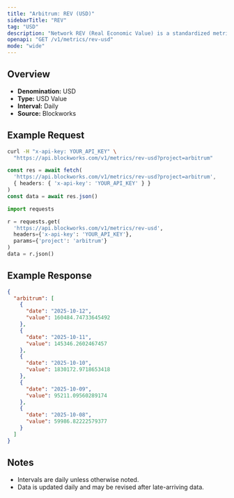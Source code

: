```yaml
---
title: "Arbitrum: REV (USD)"
sidebarTitle: "REV"
tag: "USD"
description: "Network REV (Real Economic Value) is a standardized metric that tracks blockchain value accrual generated by user activity. REV consists of both in-protocol transaction fees and out-of-protocol tips that users pay for transaction execution, so it measures the monetary demand to transact onchain."
openapi: "GET /v1/metrics/rev-usd"
mode: "wide"
---
```


## Overview

- **Denomination:** USD
- **Type:** USD Value
- **Interval:** Daily
- **Source:** Blockworks

## Example Request

<CodeGroup>

```bash cURL
curl -H "x-api-key: YOUR_API_KEY" \
  "https://api.blockworks.com/v1/metrics/rev-usd?project=arbitrum"
```

```typescript TypeScript
const res = await fetch(
  'https://api.blockworks.com/v1/metrics/rev-usd?project=arbitrum',
  { headers: { 'x-api-key': 'YOUR_API_KEY' } }
)
const data = await res.json()
```

```python Python
import requests

r = requests.get(
  'https://api.blockworks.com/v1/metrics/rev-usd',
  headers={'x-api-key': 'YOUR_API_KEY'},
  params={'project': 'arbitrum'}
)
data = r.json()
```

</CodeGroup>

## Example Response

```json
{
  "arbitrum": [
    {
      "date": "2025-10-12",
      "value": 160484.74733645492
    },
    {
      "date": "2025-10-11",
      "value": 145346.2602467457
    },
    {
      "date": "2025-10-10",
      "value": 1830172.9718653418
    },
    {
      "date": "2025-10-09",
      "value": 95211.09560289174
    },
    {
      "date": "2025-10-08",
      "value": 59986.82222579377
    }
  ]
}
```

## Notes
- Intervals are daily unless otherwise noted.
- Data is updated daily and may be revised after late-arriving data.